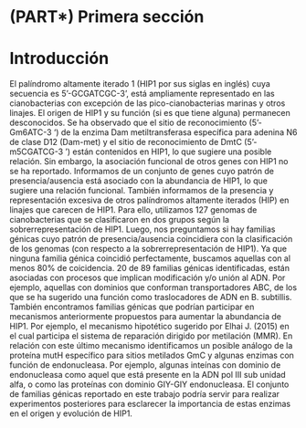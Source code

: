 # (PART\*) Primera sección

# Introducción

El palíndromo altamente iterado 1 (HIP1 por sus siglas en inglés) cuya secuencia es 5'-GCGATCGC-3’, está ampliamente representado en las cianobacterias con excepción de las pico-cianobacterias marinas y otros linajes. El origen de HIP1 y su función (si es que tiene alguna) permanecen desconocidos. Se ha observado que el sitio de reconocimiento (5'-Gm6ATC-3 ') de la enzima Dam metiltransferasa específica para adenina N6 de clase D12 (Dam-met) y el sitio de reconocimiento de DmtC (5'-m5CGATCG-3 ') están contenidos en HIP1, lo que sugiere una posible relación. Sin embargo, la asociación funcional de otros genes con HIP1 no se ha reportado. Informamos de un conjunto de genes cuyo patrón de presencia/ausencia está asociado con la abundancia de HIP1, lo que sugiere una relación funcional. También informamos de la presencia y representación excesiva de otros palíndromos altamente iterados (HIP) en linajes que carecen de HIP1. Para ello, utilizamos 127 genomas de cianobacterias que se clasificaron en dos grupos según la sobrerrepresentación de HIP1. Luego, nos preguntamos si hay familias génicas cuyo patrón de presencia/ausencia coincidiera con la clasificación de los genomas (con respecto a la sobrerrepresentación de HIP1). Ya que ninguna familia génica coincidió perfectamente, buscamos aquellas con al menos 80% de coicidencia. 20 de 89 familias génicas identificadas, están asociadas con procesos que implican modificación y/o unión al ADN. Por ejemplo, aquellas con dominios que conforman transportadores ABC, de los que se ha sugerido una función como traslocadores de ADN en B. subtillis. También encontramos familias génicas que podrían participar en mecanismos anteriormente propuestos para aumentar la abundancia de HIP1. Por ejemplo, el mecanismo hipotético sugerido por Elhai J. (2015) en el cual participa el sistema de reparación dirigido por metilación (MMR). En relación con este último mecanismo identificamos un posible análogo de la proteína mutH específico para sitios metilados GmC y algunas enzimas con función de endonucleasa. Por ejemplo, algunas inteínas con dominio de endonucleasa como aquel que está presente en la ADN pol III sub unidad alfa, o como las proteínas con dominio GIY-GIY endonucleasa. El conjunto de familias génicas reportado en este trabajo podría servir para realizar experimentos posteriores para esclarecer la importancia de estas enzimas en el origen y evolución de HIP1.